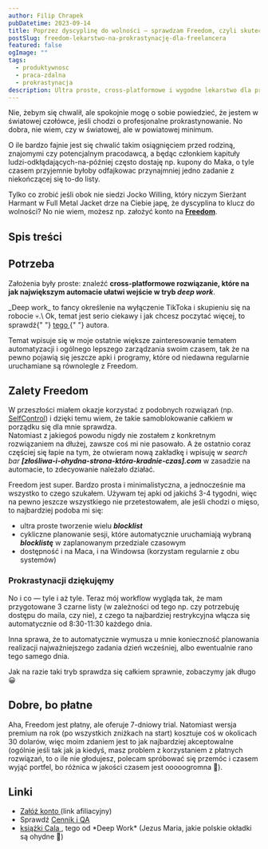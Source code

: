 ```yaml
---
author: Filip Chrapek
pubDatetime: 2023-09-14
title: Poprzez dyscyplinę do wolności — sprawdzam Freedom, czyli skuteczne remedium dla rozproszonego freelancera.
postSlug: freedom-lekarstwo-na-prokrastynację-dla-freelancera
featured: false
ogImage: ""
tags:
  - produktywnosc
  - praca-zdalna
  - prokrastynacja
description: Ultra proste, cross-platformowe i wygodne lekarstwo dla profesjonalnych odkładaczy-na-później. Pożegnaj prokrastynację i przywitaj efektywną pracę zdalną!
---
```




Nie, żebym się chwalił, ale spokojnie mogę o sobie powiedzieć, że jestem w światowej czołówce, jeśli chodzi o profesjonalne prokrastynowanie.
No dobra, nie wiem, czy w światowej, ale w powiatowej minimum.

O ile bardzo fajnie jest się chwalić takim osiągnięciem przed rodziną, znajomymi czy potencjalnym pracodawcą, a będąc członkiem kapituły ludzi-odkłądających-na-później często dostaję np. kupony do Maka, o tyle czasem przyjemnie byłoby odfajkowac przynajmniej jedno zadanie z niekończącej się to-do listy.

Tylko co zrobić jeśli obok nie siedzi Jocko Willing, który niczym Sierżant Harmant w Full Metal Jacket drze na Ciebie japę, że dyscyplina to klucz do wolności? No nie wiem, możesz np. założyć konto na **<a href="https://freedom.sjv.io/Wq9dYn" target="_blank">Freedom</a>**.

<BlogPostImage
  src={letsGoJocko}
  alt="Jocko Willing, kiedy mu powiesz, że wstałeś o 4 rano i przebiegłeś półmaraton na bosaka z hantlem 24 kg zawieszonym na szyi"
  figcaption="Jocko Willing, kiedy mu powiesz, że wstałeś o 4 rano i przebiegłeś półmaraton na bosaka z hantlem 24 kg zawieszonym na szyi"
/>

## Spis treści

## Potrzeba

Założenia były proste: znaleźć **cross-platformowe rozwiązanie, które na jak największym automacie ułatwi wejście w tryb _deep work_**.

<Callout>
  _Deep work_ to fancy określenie na wyłączenie TikToka i skupieniu się na
  robocie 💀.\ Ok, temat jest serio ciekawy i jak chcesz poczytać więcej, to
  sprawdź{" "}
  <a href="https://calnewport.com/" target="_blank">
    tego
  </a>{" "}
  autora.
</Callout>

Temat wpisuje się w moje ostatnie większe zainteresowanie tematem automatyzacji i ogólnego lepszego zarządzania swoim czasem, tak że na pewno pojawią się jeszcze apki i programy, które od niedawna regularnie uruchamiane są równolegle z Freedom.

## Zalety Freedom

W przeszłości miałem okazje korzystać z podobnych rozwiązań (np. <a href="https://selfcontrolapp.com/" target="_blank">SelfControl</a>) i dzięki temu wiem, że takie samoblokowanie całkiem w porządku się dla mnie sprawdza.\
Natomiast z jakiegoś powodu nigdy nie zostałem z konkretnym rozwiązaniem na dłużej, zawsze coś mi nie pasowało. A że ostatnio coraz częściej się łapie na tym, że otwieram nową zakładkę i wpisuję w _search bar_ **_[złośliwa-i-ohydna-strona-która-kradnie-czas].com_** w zasadzie na automacie, to zdecyowanie należało działać.

Freedom jest super. Bardzo prosta i minimalistyczna, a jednocześnie ma wszystko to czego szukałem. Używam tej apki od jakichś 3-4 tygodni, więc na pewno jeszcze wszystkiego nie przetestowałem, ale jeśli chodzi o mięso, to najbardziej podoba mi się:

- ultra proste tworzenie wielu **_blocklist_**
- cykliczne planowanie sesji, które automatycznie uruchamiają wybraną **_blocklistę_** w zaplanowanym przedziale czasowym
- dostępność i na Maca, i na Windowsa (korzystam regularnie z obu systemów)

### Prokrastynacji dziękujęmy

No i co — tyle i aż tyle. Teraz mój workflow wygląda tak, że mam przygotowane 3 czarne listy (w zależności od tego np. czy potrzebuję dostępu do maila, czy nie), z czego ta najbardziej restrykcyjna włącza się automatycznie od 8:30-11:30 każdego dnia.

Inna sprawa, że to automatycznie wymusza u mnie konieczność planowania realizacji najważniejszego zadania dzień wcześniej, albo ewentualnie rano tego samego dnia.

Jak na razie taki tryb sprawdza się całkiem sprawnie, zobaczymy jak długo 😀

## Dobre, bo płatne

Aha, Freedom jest płatny, ale oferuje 7-dniowy trial. Natomiast wersja premium na rok (po wszystkich zniżkach na start) kosztuje coś w okolicach 30 dolarów, więc moim zdaniem jest to jak najbardziej akceptowalne (ogólnie jeśli tak jak ja kiedyś, masz problem z korzystaniem z płatnych rozwiązań, to o ile nie głodujesz, polecam spróbować się przemóc i czasem wyjąć portfel, bo różnica w jakości czasem jest ooooogromna 🙂).

## Linki

- <a href="https://freedom.sjv.io/Wq9dYn" target="_blank">
    Załóż konto
  </a> (link afiliacyjny)
- Sprawdź <a href="https://freedom.to/upgrade" target="_blank">Cennik i QA</a>
- <a href="https://lubimyczytac.pl/autor/128664/cal-newport" target="_blank">
    książki Cala
  </a>
  , tego od *Deep Work* (Jezus Maria, jakie polskie okładki są ohydne 🤢)
